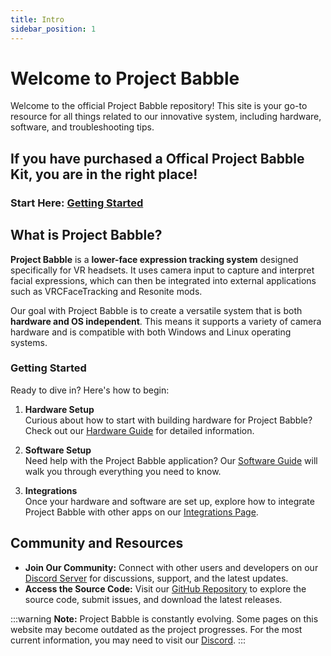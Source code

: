 ```yaml
---
title: Intro
sidebar_position: 1
---
```


# Welcome to Project Babble

Welcome to the official Project Babble repository! This site is your go-to resource for all things related to our innovative system, including hardware, software, and troubleshooting tips.

## If you have purchased a Offical Project Babble Kit, you are in the right place!
### Start Here: [Getting Started](docs\babbleofficaltracker\babbleofficaltracker.mdx)

## What is Project Babble?

**Project Babble** is a **lower-face expression tracking system** designed specifically for VR headsets. It uses camera input to capture and interpret facial expressions, which can then be integrated into external applications such as VRCFaceTracking and Resonite mods.

Our goal with Project Babble is to create a versatile system that is both **hardware and OS independent**. This means it supports a variety of camera hardware and is compatible with both Windows and Linux operating systems.

### Getting Started

Ready to dive in? Here's how to begin:

1. **Hardware Setup**  
   Curious about how to start with building hardware for Project Babble? Check out our [Hardware Guide](docs\hardware\hardware.mdx) for detailed information.

2. **Software Setup**  
   Need help with the Project Babble application? Our [Software Guide](docs\software\baballonia.mdx) will walk you through everything you need to know.

3. **Integrations**  
   Once your hardware and software are set up, explore how to integrate Project Babble with other apps on our [Integrations Page](software\integrations\integrations.mdx).

## Community and Resources

- **Join Our Community:** Connect with other users and developers on our [Discord Server](https://discord.com/invite/XAMZmjBktk) for discussions, support, and the latest updates.
- **Access the Source Code:** Visit our [GitHub Repository](https://github.com/Project-Babble/ProjectBabble) to explore the source code, submit issues, and download the latest releases.

:::warning
**Note:** Project Babble is constantly evolving. Some pages on this website may become outdated as the project progresses. For the most current information, you may need to visit our [Discord](https://discord.com/invite/XAMZmjBktk).
:::

